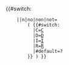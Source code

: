 <includeonly><!--
-->{{Representative/format/linked
     |article= {{{article|}}} 
     |first=   {{{first}}}
     |last=    {{{last}}}
     |vacant=  {{{vacant|}}}
   }}<!--
-->{{#switch: {{lc: {{{vacant|}}} }}
     ||n|no|non|not=
         {{Sp}}(<!--
      -->{{#switch: {{uc: {{{party}}} }}
           |C=[[{{{state}}}保守黨|C]]
           |D=[[{{{state}}}民主黨|D]]
           |I=[[{{{state}}}獨立黨|I]]
           |R=[[{{{state}}}共和黨|R]]
           |#default=?
         }}<!--
      -->)<!--
-->}}<!--

--></includeonly><noinclude>
{{Documentation}}
</noinclude>